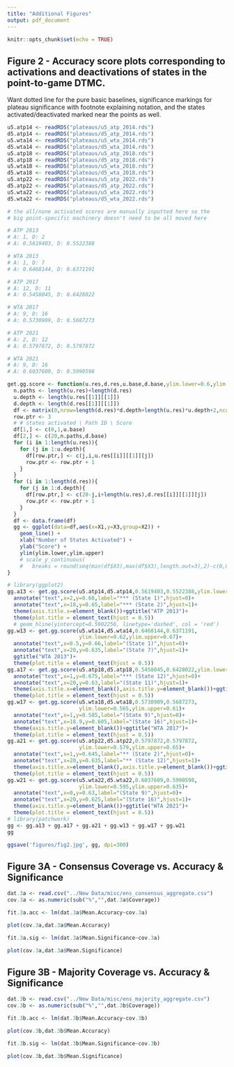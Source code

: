 ```yaml
---
title: "Additional Figures"
output: pdf_document
---
```


```r
knitr::opts_chunk$set(echo = TRUE)
```

## Figure 2 - Accuracy score plots corresponding to activations and deactivations of states in the point-to-game DTMC.

Want dotted line for the pure basic baselines, significance markings for plateau significance with footnote explaining notation, and the states activated/deactivated marked near the points as well.

```r
u5.atp14 <- readRDS("plateaus/u5_atp_2014.rds")
d5.atp14 <- readRDS("plateaus/d5_atp_2014.rds")
u5.wta14 <- readRDS("plateaus/u5_wta_2014.rds")
d5.wta14 <- readRDS("plateaus/d5_wta_2014.rds")
u5.atp18 <- readRDS("plateaus/u5_atp_2018.rds")
d5.atp18 <- readRDS("plateaus/d5_atp_2018.rds")
u5.wta18 <- readRDS("plateaus/u5_wta_2018.rds")
d5.wta18 <- readRDS("plateaus/d5_wta_2018.rds")
u5.atp22 <- readRDS("plateaus/u5_atp_2022.rds")
d5.atp22 <- readRDS("plateaus/d5_atp_2022.rds")
u5.wta22 <- readRDS("plateaus/u5_wta_2022.rds")
d5.wta22 <- readRDS("plateaus/d5_wta_2022.rds")

# the all/none activated scores are manually inputted here so the 
# big point-specific machinery doesn't need to be all moved here

# ATP 2013
# A: 1, D: 2
# A: 0.5619403, D: 0.5522388

# WTA 2013
# A: 1, D: 7
# A: 0.6468144, D: 0.6371191

# ATP 2017
# A: 12, D: 11
# A: 0.5458045, D: 0.6428022

# WTA 2017
# A: 9, D: 16
# A: 0.5730909, D: 0.5687273

# ATP 2021
# A: 2, D: 12
# A: 0.5797872, D: 0.5797872

# WTA 2021
# A: 9, D: 16
# A: 0.6037609, D: 0.5990598
```

```r
get.gg.score <- function(u.res,d.res,u.base,d.base,ylim.lower=0.6,ylim.upper=0.7){
  n.paths <- length(u.res)+length(d.res)
  u.depth <- length(u.res[[1]][[1]])
  d.depth <- length(d.res[[1]][[1]])
  df <- matrix(0,nrow=length(d.res)*d.depth+length(u.res)*u.depth+2,ncol=3)
  row.ptr <- 3
  # # states activated \ Path ID \ Score
  df[1,] <- c(0,1,u.base)
  df[2,] <- c(20,n.paths,d.base)
  for (i in 1:length(u.res)){
    for (j in 1:u.depth){
      df[row.ptr,] <- c(j,i,u.res[[i]][[1]][j])
      row.ptr <- row.ptr + 1
    }
  }
  for (i in 1:length(d.res)){
    for (j in 1:d.depth){
      df[row.ptr,] <- c(20-j,i+length(u.res),d.res[[i]][[1]][j])
      row.ptr <- row.ptr + 1
    }
  }
  df <- data.frame(df)
  gg <- ggplot(data=df,aes(x=X1,y=X3,group=X2)) +
    geom_line() +
    xlab("Number of States Activated") +
    ylab("Score") +
    ylim(ylim.lower,ylim.upper)
    # scale_y_continuous(
    #   breaks = round(seq(min(df$X3),max(df$X3),length.out=3),2)-c(0,0,0.01))
}
```

```r
# library(ggplot2)
gg.a13 <- get.gg.score(u5.atp14,d5.atp14,0.5619403,0.5522388,ylim.lower=0.55)+
  annotate("text",x=2,y=0.68,label="*** (State 1)",hjust=0)+
  annotate("text",x=18,y=0.65,label="*** (State 2)",hjust=1)+
  theme(axis.title.x=element_blank())+ggtitle("ATP 2013")+
  theme(plot.title = element_text(hjust = 0.5))
  # geom_hline(yintercept=0.5902256, linetype='dashed', col = 'red')
gg.w13 <- get.gg.score(u5.wta14,d5.wta14,0.6468144,0.6371191,
                       ylim.lower=0.62,ylim.upper=0.67)+
  annotate("text",x=0.5,y=0.66,label="(State 1)",hjust=0)+
  annotate("text",x=20,y=0.635,label="(State 7)",hjust=1)+
  ggtitle("WTA 2013")+
  theme(plot.title = element_text(hjust = 0.5))
gg.a17 <- get.gg.score(u5.atp18,d5.atp18,0.5458045,0.6428022,ylim.lower=0.53)+
  annotate("text",x=1,y=0.675,label="*** (State 12)",hjust=0)+
  annotate("text",x=20,y=0.63,label="(State 11)",hjust=1)+
  theme(axis.title.x=element_blank(),axis.title.y=element_blank())+ggtitle("ATP 2017")+
  theme(plot.title = element_text(hjust = 0.5))
gg.w17 <- get.gg.score(u5.wta18,d5.wta18,0.5730909,0.5687273,
                       ylim.lower=0.565,ylim.upper=0.61)+
  annotate("text",x=1,y=0.585,label="(State 9)",hjust=0)+
  annotate("text",x=18.9,y=0.605,label="(State 16)",hjust=1)+
  theme(axis.title.y=element_blank())+ggtitle("WTA 2017")+
  theme(plot.title = element_text(hjust = 0.5))
gg.a21 <- get.gg.score(u5.atp22,d5.atp22,0.5797872,0.5797872,
                       ylim.lower=0.579,ylim.upper=0.65)+
  annotate("text",x=1,y=0.645,label="** (State 2)",hjust=0)+
  annotate("text",x=20,y=0.635,label="** (State 12)",hjust=1)+
  theme(axis.title.x=element_blank(),axis.title.y=element_blank())+ggtitle("ATP 2021")+
  theme(plot.title = element_text(hjust = 0.5))
gg.w21 <- get.gg.score(u5.wta22,d5.wta22,0.6037609,0.5990598,
                       ylim.lower=0.595,ylim.upper=0.635)+
  annotate("text",x=0,y=0.63,label="(State 9)",hjust=0)+
  annotate("text",x=20,y=0.625,label="(State 16)",hjust=1)+
  theme(axis.title.y=element_blank())+ggtitle("WTA 2021")+
  theme(plot.title = element_text(hjust = 0.5))
# library(patchwork)
gg <- gg.a13 + gg.a17 + gg.a21 + gg.w13 + gg.w17 + gg.w21
gg
```

```r
ggsave('figures/fig2.jpg', gg, dpi=300)
```

## Figure 3A - Consensus Coverage vs. Accuracy & Significance

```r
dat.3a <- read.csv("../New Data/misc/ens_consensus_aggregate.csv")
cov.3a <- as.numeric(sub("%","",dat.3a$Coverage))
```

```r
fit.3a.acc <- lm(dat.3a$Mean.Accuracy~cov.3a)
```

```r
plot(cov.3a,dat.3a$Mean.Accuracy)
```

```r
fit.3a.sig <- lm(dat.3a$Mean.Significance~cov.3a)
```

```r
plot(cov.3a,dat.3a$Mean.Significance)
```

## Figure 3B - Majority Coverage vs. Accuracy & Significance

```r
dat.3b <- read.csv("../New Data/misc/ens_majority_aggregate.csv")
cov.3b <- as.numeric(sub("%","",dat.3b$Coverage))
```

```r
fit.3b.acc <- lm(dat.3b$Mean.Accuracy~cov.3b)
```

```r
plot(cov.3b,dat.3b$Mean.Accuracy)
```

```r
fit.3b.sig <- lm(dat.3b$Mean.Significance~cov.3b)
```

```r
plot(cov.3b,dat.3b$Mean.Significance)
```
